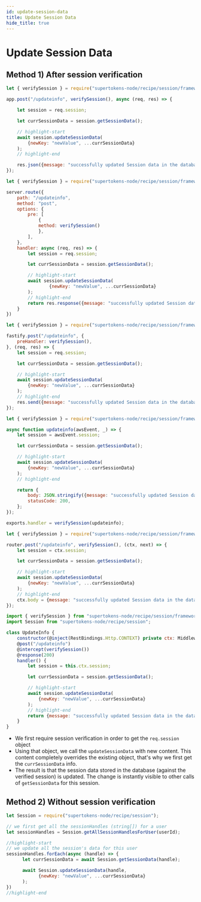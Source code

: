 ```yaml
---
id: update-session-data
title: Update Session Data
hide_title: true
---
```


<!-- COPY DOCS -->
<!-- ./session/common-customizations/sessions/update-session-data.mdx -->


# Update Session Data

## Method 1) After session verification

<BackendSDKTabs>
<TabItem value="nodejs">
<NodeJSFrameworkSubTabs>
<TabItem value="express">

```jsx
let { verifySession } = require("supertokens-node/recipe/session/framework/express");

app.post("/updateinfo", verifySession(), async (req, res) => {

    let session = req.session;

    let currSessionData = session.getSessionData();

    // highlight-start
    await session.updateSessionData(
        {newKey: "newValue", ...currSessionData}
    );
    // highlight-end

    res.json({message: "successfully updated Session data in the database"})
});
```
</TabItem>
<TabItem value="hapi">

```jsx
let { verifySession } = require("supertokens-node/recipe/session/framework/hapi");

server.route({
    path: "/updateinfo",
    method: "post",
    options: {
        pre: [
            {
            method: verifySession()
            },
        ],
    },
    handler: async (req, res) => {
        let session = req.session;

        let currSessionData = session.getSessionData();

        // highlight-start
        await session.updateSessionData(
                {newKey: "newValue", ...currSessionData}
        );
        // highlight-end
        return res.response({message: "successfully updated Session data in the database"}).code(200);
    }
})
```
</TabItem>
<TabItem value="fastify">

```jsx
let { verifySession } = require("supertokens-node/recipe/session/framework/fastify");

fastify.post("/updateinfo", {
    preHandler: verifySession(),
}, (req, res) => {
    let session = req.session;

    let currSessionData = session.getSessionData();

    // highlight-start
    await session.updateSessionData(
        {newKey: "newValue", ...currSessionData}
    );
    // highlight-end
    res.send({message: "successfully updated Session data in the database"});
});
```

</TabItem>
<TabItem value="awsLambda">

```jsx
let { verifySession } = require("supertokens-node/recipe/session/framework/awsLambda");

async function updateinfo(awsEvent, _) => {
    let session = awsEvent.session;

    let currSessionData = session.getSessionData();

    // highlight-start
    await session.updateSessionData(
        {newKey: "newValue", ...currSessionData}
    );
    // highlight-end

    return {
        body: JSON.stringify({message: "successfully updated Session data in the database"}),
        statusCode: 200,
    };
});

exports.handler = verifySession(updateinfo);

```

</TabItem>
<TabItem value="koa">

```jsx
let { verifySession } = require("supertokens-node/recipe/session/framework/koa");

router.post("/updateinfo", verifySession(), (ctx, next) => {
    let session = ctx.session;

    let currSessionData = session.getSessionData();

    // highlight-start
    await session.updateSessionData(
        {newKey: "newValue", ...currSessionData}
    );
    // highlight-end
    ctx.body = {message: "successfully updated Session data in the database"};
});
```

</TabItem>
<TabItem value="loopback">

```jsx
import { verifySession } from "supertokens-node/recipe/session/framework/loopback";
import Session from "supertokens-node/recipe/session";

class UpdateInfo {
    constructor(@inject(RestBindings.Http.CONTEXT) private ctx: MiddlewareContext) {}
    @post("/updateinfo")
    @intercept(verifySession())
    @response(200)
    handler() {
        let session = this.ctx.session;

        let currSessionData = session.getSessionData();

        // highlight-start
        await session.updateSessionData(
            {newKey: "newValue", ...currSessionData}
        );
        // highlight-end
        return {message: "successfully updated Session data in the database"};
    }
}
```

</TabItem>
</NodeJSFrameworkSubTabs>
</TabItem>
</BackendSDKTabs>

- We first require session verification in order to get the `req.session` object
- Using that object, we call the `updateSessionData` with new content. This content completely overrides the existing object, that's why we first get the `currSessionData` info.
- The result is that the session data stored in the database (against the verified session) is updated. The change is instantly visible to other calls of `getSessionData` for this session.


## Method 2) Without session verification

<BackendSDKTabs>
<TabItem value="nodejs">

```jsx
let Session = require("supertokens-node/recipe/session");

// we first get all the sessionHandles (string[]) for a user
let sessionHandles = Session.getAllSessionHandlesForUser(userId);

//highlight-start
// we update all the session's data for this user
sessionHandles.forEach(async (handle) => {
      let currSessionData = await Session.getSessionData(handle);

      await Session.updateSessionData(handle, 
            {newKey: "newValue", ...currSessionData}
      );
})
//highlight-end
```
</TabItem>
</BackendSDKTabs>
